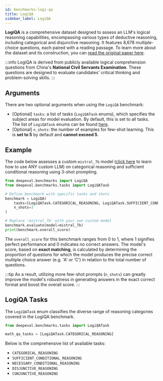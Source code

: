 ```yaml
---
id: benchmarks-logi-qa
title: LogiQA
sidebar_label: LogiQA
---
```


**LogiQA** is a comprehensive dataset designed to assess an LLM's logical reasoning capabilities, encompassing various types of deductive reasoning, including categorical and disjunctive reasoning. It features 8,678 multiple-choice questions, each paired with a reading passage. To learn more about the dataset and its construction, you can [read the original paper here](https://arxiv.org/pdf/2007.08124).

:::info
LogiQA is derived from publicly available logical comprehension questions from China's **National Civil Servants Examination**. These questions are designed to evaluate candidates' critical thinking and problem-solving skills.
:::

## Arguments

There are two optional arguments when using the `LogiQA` benchmark:

- [Optional] `tasks`: a list of tasks (`LogiQATask` enums), which specifies the subject areas for model evaluation. By default, this is set to all tasks. The list of `LogiQATask` enums can be found [here](#logiqa-tasks).
- [Optional] `n_shots`: the number of examples for few-shot learning. This is **set to 5** by default and **cannot exceed 5**.

## Example

The code below assesses a custom `mistral_7b` model ([click here](guides-using-custom-llms) to learn how to use ANY custom LLM) on categorical reasoning and sufficient conditional reasoning using 3-shot prompting.

```python
from deepeval.benchmarks import LogiQA
from deepeval.benchmarks.tasks import LogiQATask

# Define benchmark with specific tasks and shots
benchmark = LogiQA(
    tasks=[LogiQATask.CATEGORICAL_REASONING, LogiQATask.SUFFICIENT_CONDITIONAL_REASONING],
    n_shots=3
)

# Replace 'mistral_7b' with your own custom model
benchmark.evaluate(model=mistral_7b)
print(benchmark.overall_score)
```

The `overall_score` for this benchmark ranges from 0 to 1, where 1 signifies perfect performance and 0 indicates no correct answers. The model's score, based on **exact matching**, is calculated by determining the proportion of questions for which the model produces the precise correct multiple choice answer (e.g. 'A' or ‘C’) in relation to the total number of questions.

:::tip
As a result, utilizing more few-shot prompts (`n_shots`) can greatly improve the model's robustness in generating answers in the exact correct format and boost the overall score.
:::

## LogiQA Tasks

The `LogiQATask` enum classifies the diverse range of reasoning categories covered in the LogiQA benchmark.

```python
from deepeval.benchmarks.tasks import LogiQATask

math_qa_tasks = [LogiQATask.CATEGORICAL_REASONING]
```

Below is the comprehensive list of available tasks:

- `CATEGORICAL_REASONING`
- `SUFFICIENT_CONDITIONAL_REASONING`
- `NECESSARY_CONDITIONAL_REASONING`
- `DISJUNCTIVE_REASONING`
- `CONJUNCTIVE_REASONING`
